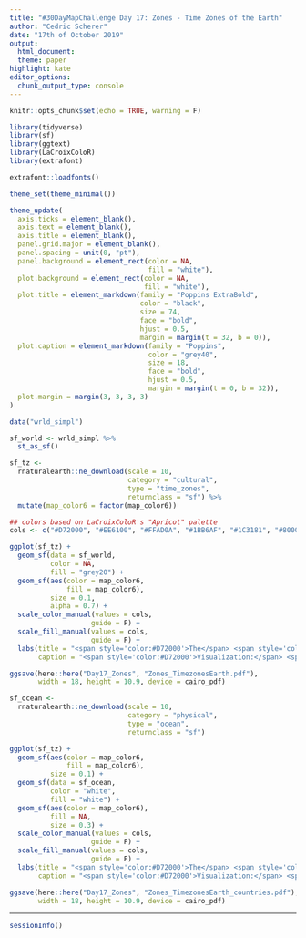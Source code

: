 ```yaml
---
title: "#30DayMapChallenge Day 17: Zones - Time Zones of the Earth"
author: "Cedric Scherer"
date: "17th of October 2019"
output:
  html_document:
  theme: paper
highlight: kate
editor_options:
  chunk_output_type: console
---
```

  
```r
knitr::opts_chunk$set(echo = TRUE, warning = F)
```

```r
library(tidyverse)
library(sf)
library(ggtext)
library(LaCroixColoR)
library(extrafont)

extrafont::loadfonts()

theme_set(theme_minimal())

theme_update(
  axis.ticks = element_blank(),
  axis.text = element_blank(),
  axis.title = element_blank(),
  panel.grid.major = element_blank(),
  panel.spacing = unit(0, "pt"),
  panel.background = element_rect(color = NA, 
                                  fill = "white"),
  plot.background = element_rect(color = NA, 
                                 fill = "white"),
  plot.title = element_markdown(family = "Poppins ExtraBold", 
                                color = "black",
                                size = 74, 
                                face = "bold",
                                hjust = 0.5,
                                margin = margin(t = 32, b = 0)),
  plot.caption = element_markdown(family = "Poppins", 
                                  color = "grey40", 
                                  size = 18, 
                                  face = "bold",
                                  hjust = 0.5,
                                  margin = margin(t = 0, b = 32)),
  plot.margin = margin(3, 3, 3, 3)
)
```

```r
data("wrld_simpl")

sf_world <- wrld_simpl %>% 
  st_as_sf()

sf_tz <-
  rnaturalearth::ne_download(scale = 10, 
                             category = "cultural", 
                             type = "time_zones",
                             returnclass = "sf") %>% 
  mutate(map_color6 = factor(map_color6))

## colors based on LaCroixColoR's "Apricot" palette
cols <- c("#D72000", "#EE6100", "#FFAD0A", "#1BB6AF", "#1C3181", "#800080")
```

```r
ggplot(sf_tz) + 
  geom_sf(data = sf_world, 
          color = NA, 
          fill = "grey20") + 
  geom_sf(aes(color = map_color6, 
              fill = map_color6), 
          size = 0.1,
          alpha = 0.7) + 
  scale_color_manual(values = cols,
                    guide = F) +
  scale_fill_manual(values = cols,
                    guide = F) +
  labs(title = "<span style='color:#D72000'>The</span> <span style='color:#EE6100'>Time</span> <span style='color:#FFAD0A'>Zones</span> <span style='color:#1BB6AF'>of</span> <span style='color:#1C3181'>the</span> <span style='color:#800080'>World</span>",
       caption = "<span style='color:#D72000'>Visualization:</span> <span style='color:#EE6100'>Cédric</span> <span style='color:#FFAD0A'>Scherer</span>  •  <span style='color:#1BB6AF'>Data:</span> <span style='color:#1C3181'>Natural</span> <span style='color:#800080'>Earth</span>")

ggsave(here::here("Day17_Zones", "Zones_TimezonesEarth.pdf"), 
       width = 18, height = 10.9, device = cairo_pdf)
```

```r
sf_ocean <-
  rnaturalearth::ne_download(scale = 10, 
                             category = "physical", 
                             type = "ocean",
                             returnclass = "sf")

ggplot(sf_tz) + 
  geom_sf(aes(color = map_color6, 
              fill = map_color6), 
          size = 0.1) + 
  geom_sf(data = sf_ocean, 
          color = "white", 
          fill = "white") + 
  geom_sf(aes(color = map_color6), 
          fill = NA,
          size = 0.3) + 
  scale_color_manual(values = cols,
                    guide = F) +
  scale_fill_manual(values = cols,
                    guide = F) +
  labs(title = "<span style='color:#D72000'>The</span> <span style='color:#EE6100'>Time</span> <span style='color:#FFAD0A'>Zones</span> <span style='color:#1BB6AF'>of</span> <span style='color:#1C3181'>the</span> <span style='color:#800080'>World</span>",
       caption = "<span style='color:#D72000'>Visualization:</span> <span style='color:#EE6100'>Cédric</span> <span style='color:#FFAD0A'>Scherer</span>  •  <span style='color:#1BB6AF'>Data:</span> <span style='color:#1C3181'>Natural</span> <span style='color:#800080'>Earth</span>")

ggsave(here::here("Day17_Zones", "Zones_TimezonesEarth_countries.pdf"), 
       width = 18, height = 10.9, device = cairo_pdf)
```

***

```r
sessionInfo()
```

